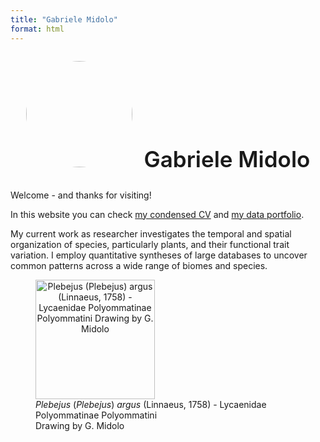 ```yaml
---
title: "Gabriele Midolo"
format: html
---
```


<style>
  .title {
    display: none;
  }
</style>

<div style="display: flex; align-items: center; justify-content: center;">
  <img src="./imgs/profilepic.jpg" style="border-radius: 50%; width:170px; height:170px; object-fit: cover; margin-right: 15px;">
  <span style="font-size: 2.5em; font-weight: 600;">Gabriele Midolo</span>
</div>

Welcome - and thanks for visiting!

In this website you can check [my condensed CV](/cv.html) and [my data portfolio](/projects.html).

My current work as researcher investigates the temporal and spatial organization of species, particularly plants, and their functional trait variation. I employ quantitative syntheses of large databases to uncover common patterns across a wide range of biomes and species.

![*Plebejus* (*Plebejus*) *argus* (Linnaeus, 1758) - Lycaenidae Polyommatinae Polyommatini\
Drawing by G. Midolo](imgs/butvec.svg){style="text-align: center;" fig-align="center" width="191"}